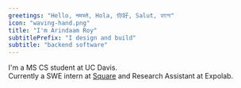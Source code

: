 ```yaml
---
greetings: "Hello, नमस्ते, Hola, 你好, Salut, হ্যালো"
icon: "waving-hand.png"
title: "I'm Arindaam Roy"
subtitlePrefix: "I design and build"
subtitle: "backend software"
---
```


I'm a MS CS student at UC Davis. <br/>
Currently a SWE intern at <ins>Square</ins> and Research Assistant at Expolab.
